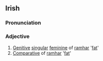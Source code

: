 ==Irish==
===Pronunciation===
{{IPA|[ˈrav&#690;r&#690;ə]}}

===Adjective===
#[[Genitive]] [[singular]] [[feminine]] of [[ramhar]] '[[fat]]'
#[[Comparative]] of [[ramhar]] '[[fat]]'
